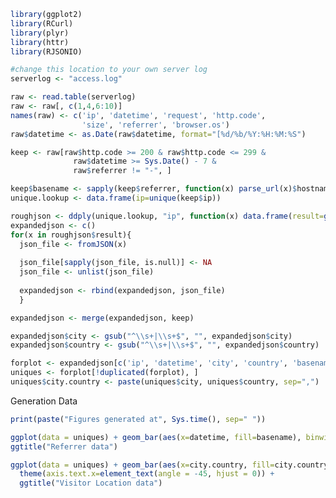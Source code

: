 ```r
library(ggplot2)
library(RCurl)
library(plyr)
library(httr)
library(RJSONIO)

#change this location to your own server log
serverlog <- "access.log"

raw <- read.table(serverlog)
raw <- raw[, c(1,4,6:10)]
names(raw) <- c('ip', 'datetime', 'request', 'http.code',
                'size', 'referrer', 'browser.os')
raw$datetime <- as.Date(raw$datetime, format="[%d/%b/%Y:%H:%M:%S")

keep <- raw[raw$http.code >= 200 & raw$http.code <= 299 &
              raw$datetime >= Sys.Date() - 7 &
              raw$referrer != "-", ]

keep$basename <- sapply(keep$referrer, function(x) parse_url(x)$hostname)
unique.lookup <- data.frame(ip=unique(keep$ip))

roughjson <- ddply(unique.lookup, "ip", function(x) data.frame(result=getURL(paste0("ipinfo.io/", x$ip))))
expandedjson <- c()
for(x in roughjson$result){
  json_file <- fromJSON(x)
  
  json_file[sapply(json_file, is.null)] <- NA
  json_file <- unlist(json_file)
  
  expandedjson <- rbind(expandedjson, json_file)
  }

expandedjson <- merge(expandedjson, keep)

expandedjson$city <- gsub("^\\s+|\\s+$", "", expandedjson$city)
expandedjson$country <- gsub("^\\s+|\\s+$", "", expandedjson$country)

forplot <- expandedjson[c('ip', 'datetime', 'city', 'country', 'basename')]
uniques <- forplot[!duplicated(forplot), ]
uniques$city.country <- paste(uniques$city, uniques$country, sep=",")
```

Generation Data
```r
print(paste("Figures generated at", Sys.time(), sep=" "))
```

```r
ggplot(data = uniques) + geom_bar(aes(x=datetime, fill=basename), binwidth=1) +
ggtitle("Referrer data")

ggplot(data = uniques) + geom_bar(aes(x=city.country, fill=city.country), binwidth=1) + 
  theme(axis.text.x=element_text(angle = -45, hjust = 0)) +
  ggtitle("Visitor Location data")

```
